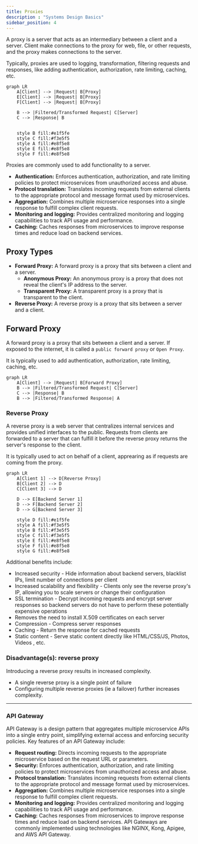 ```yaml
---
title: Proxies
description : "Systems Design Basics"
sidebar_position: 4
---
```


A proxy is a server that acts as an intermediary between a client and a server.
Client make connections to the proxy for web, file, or other requests, and the proxy makes connections to the server.

Typically, proxies are used to logging, transformation, filtering requests and responses, like adding authentication, authorization, rate limiting, caching, etc.

```mermaid
graph LR
    A[Client] --> |Request| B[Proxy]
    E[Client] --> |Request| B[Proxy]
    F[Client] --> |Request| B[Proxy]

    B --> |Filtered/Transformed Request| C[Server]
    C --> |Response| B


    style B fill:#e1f5fe
    style C fill:#f3e5f5
    style A fill:#e8f5e8
    style E fill:#e8f5e8
    style F fill:#e8f5e8
```

Proxies are commonly used to add functionality to a server.
- **Authentication:** Enforces authentication, authorization, and rate limiting policies to protect microservices from unauthorized access and abuse.
- **Protocol translation:** Translates incoming requests from external clients to the appropriate protocol and message format used by microservices.
- **Aggregation:** Combines multiple microservice responses into a single response to fulfill complex client requests.
- **Monitoring and logging:** Provides centralized monitoring and logging capabilities to track API usage and performance.
- **Caching:** Caches responses from microservices to improve response times and reduce load on backend services.

## Proxy Types
- **Forward Proxy:** A forward proxy is a proxy that sits between a client and a server.
    - **Anonymous Proxy:** An anonymous proxy is a proxy that does not reveal the client's IP address to the server.
    - **Transparent Proxy:** A transparent proxy is a proxy that is transparent to the client.
- **Reverse Proxy:** A reverse proxy is a proxy that sits between a server and a client.


## Forward Proxy
A forward proxy is a proxy that sits between a client and a server.
If exposed to the internet, it is called a `public forward proxy` or `Open Proxy`.

It is typically used to add authentication, authorization, rate limiting, caching, etc.
```mermaid
graph LR
    A[Client] --> |Request| B[Forward Proxy]
    B --> |Filtered/Transformed Request| C[Server]
    C --> |Response| B
    B --> |Filtered/Transformed Response| A
```

### Reverse Proxy 
A reverse proxy is a web server that centralizes internal services and provides unified interfaces to the public.
Requests from clients are forwarded to a server that can fulfill it before the reverse proxy returns the server's response to the client.

It is typically used to act on behalf of a client, apprearing as if requests are coming from the proxy.

```mermaid
graph LR
    A[Client 1] --> D[Reverse Proxy]
    B[Client 2] --> D
    C[Client 3] --> D
    
    D --> E[Backend Server 1]
    D --> F[Backend Server 2]
    D --> G[Backend Server 3]
    
    style D fill:#e1f5fe
    style A fill:#f3e5f5
    style B fill:#f3e5f5
    style C fill:#f3e5f5
    style E fill:#e8f5e8
    style F fill:#e8f5e8
    style G fill:#e8f5e8
```

Additional benefits include:

- Increased security - Hide information about backend servers, blacklist IPs, limit number of connections per client
- Increased scalability and flexibility - Clients only see the reverse proxy's IP, allowing you to scale servers or change their configuration
- SSL termination - Decrypt incoming requests and encrypt server responses so backend servers do not have to perform these potentially expensive operations
- Removes the need to install X.509 certificates on each server
- Compression - Compress server responses
- Caching - Return the response for cached requests
- Static content - Serve static content directly like HTML/CSS/JS, Photos, Videos , etc.



### Disadvantage(s): reverse proxy
Introducing a reverse proxy results in increased complexity.
- A single reverse proxy is a single point of failure
- Configuring multiple reverse proxies (ie a failover) further increases complexity.


---

### API Gateway

API Gateway is a design pattern that aggregates multiple microservice APIs into a single entry point, simplifying external access and enforcing security policies.
Key features of an API Gateway include:
- **Request routing:** Directs incoming requests to the appropriate microservice based on the request URL or parameters.
- **Security:** Enforces authentication, authorization, and rate limiting policies to protect microservices from unauthorized access and abuse.
- **Protocol translation:** Translates incoming requests from external clients to the appropriate protocol and message format used by microservices.
- **Aggregation:** Combines multiple microservice responses into a single response to fulfill complex client requests.
- **Monitoring and logging:** Provides centralized monitoring and logging capabilities to track API usage and performance.
- **Caching:** Caches responses from microservices to improve response times and reduce load on backend services.
API Gateways are commonly implemented using technologies like NGINX, Kong, Apigee, and AWS API Gateway.

